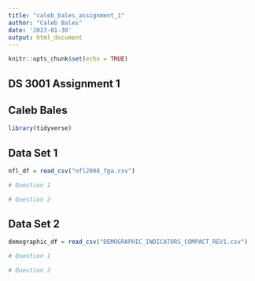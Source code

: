```yaml
---
title: "caleb_bales_assignment_1"
author: "Caleb Bales"
date: '2023-01-30'
output: html_document
---
```


```r
knitr::opts_chunk$set(echo = TRUE)
```

## DS 3001 Assignment 1
## Caleb Bales

```r
library(tidyverse)
```

## Data Set 1

```r
nfl_df = read_csv("nfl2008_fga.csv")

# Question 1

# Question 2
```

## Data Set 2

```r
demographic_df = read_csv("DEMOGRAPHIC_INDICATORS_COMPACT_REV1.csv")

# Question 1

# Question 2
```

